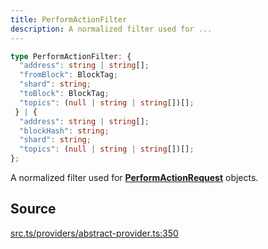 ```yaml
---
title: PerformActionFilter
description: A normalized filter used for ...
---
```


```ts
type PerformActionFilter: {
  "address": string | string[];
  "fromBlock": BlockTag;
  "shard": string;
  "toBlock": BlockTag;
  "topics": (null | string | string[])[];
 } | {
  "address": string | string[];
  "blockHash": string;
  "shard": string;
  "topics": (null | string | string[])[];
};
```

A normalized filter used for [**PerformActionRequest**](/content/type-aliases/PerformActionRequest.mdx) objects.

## Source

[src.ts/providers/abstract-provider.ts:350](https://github.com/dominant-strategies/quais-6.js/blob/3f482dd134064d41657ff7dc9ba8162f741c9c83/src.ts/providers/abstract-provider.ts#L350)
